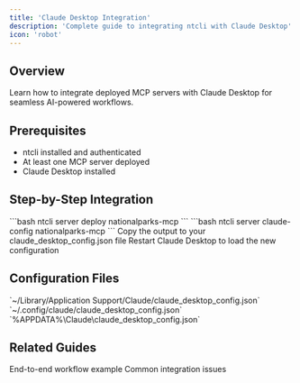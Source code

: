 ```yaml
---
title: 'Claude Desktop Integration'
description: 'Complete guide to integrating ntcli with Claude Desktop'
icon: 'robot'
---
```


## Overview

Learn how to integrate deployed MCP servers with Claude Desktop for seamless AI-powered workflows.

## Prerequisites

- ntcli installed and authenticated
- At least one MCP server deployed
- Claude Desktop installed

## Step-by-Step Integration

<Steps>
  <Step title="Deploy MCP Server">
    ```bash
    ntcli server deploy nationalparks-mcp
    ```
  </Step>
  <Step title="Generate Configuration">
    ```bash
    ntcli server claude-config nationalparks-mcp
    ```
  </Step>
  <Step title="Add to Claude Desktop">
    Copy the output to your claude_desktop_config.json file
  </Step>
  <Step title="Restart Claude Desktop">
    Restart Claude Desktop to load the new configuration
  </Step>
</Steps>

## Configuration Files

<Tabs>
  <Tab title="macOS">
    `~/Library/Application Support/Claude/claude_desktop_config.json`
  </Tab>
  <Tab title="Linux">
    `~/.config/claude/claude_desktop_config.json`  
  </Tab>
  <Tab title="Windows">
    `%APPDATA%\Claude\claude_desktop_config.json`
  </Tab>
</Tabs>

## Related Guides

<CardGroup cols={2}>
  <Card
    title="Complete Workflow"
    icon="list-check"
    href="/examples/complete-workflow"
  >
    End-to-end workflow example
  </Card>
  <Card
    title="Troubleshooting"
    icon="wrench"
    href="/guides/troubleshooting"
  >
    Common integration issues
  </Card>
</CardGroup>
